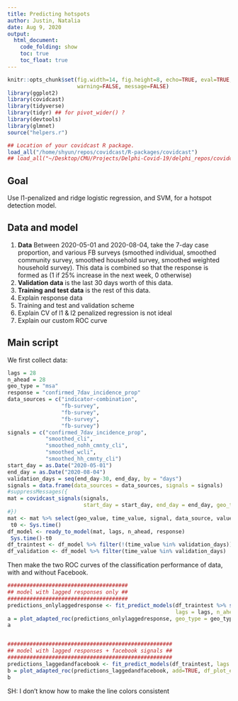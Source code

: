 ```yaml
---
title: Predicting hotspots
author: Justin, Natalia 
date: Aug 9, 2020
output:
  html_document:
    code_folding: show
    toc: true
    toc_float: true
---
```


```r
knitr::opts_chunk$set(fig.width=14, fig.height=8, echo=TRUE, eval=TRUE, cache=TRUE,
                      warning=FALSE, message=FALSE)
library(ggplot2)
library(covidcast)
library(tidyverse)
library(tidyr) ## for pivot_wider() ?
library(devtools)
library(glmnet)
source("helpers.r")

## Location of your covidcast R package.
load_all("/home/shyun/repos/covidcast/R-packages/covidcast")
## load_all("~/Desktop/CMU/Projects/Delphi-Covid-19/delphi_repos/covidcast/R-packages/covidcast")
```

## Goal

Use l1-penalized and ridge logistic regression, and SVM, for a hotspot detection
model.

## Data and model 

1. **Data** Between 2020-05-01 and 2020-08-04, take the 7-day case proportion,
   and various FB surveys (smoothed individual, smoothed community survey,
   smoothed household survey, smoothed weighted household survey). This data is
   combined so that the response is formed as (1 if 25% increase in the next
   week, 0 otherwise)
2. **Validation data** is the last 30 days worth of this data.
3. **Training and test data** is the rest of this data.
2. Explain response data
3. Training and test and validation scheme
4. Explain CV of l1 \& l2 penalized regression is not ideal
5. Explain our custom ROC curve


## Main script

We first collect data:

```r
lags = 28
n_ahead = 28
geo_type = "msa"
response = "confirmed_7dav_incidence_prop"
data_sources = c("indicator-combination", 
                 "fb-survey", 
                 "fb-survey", 
                 "fb-survey", 
                 "fb-survey")
signals = c("confirmed_7dav_incidence_prop", 
            "smoothed_cli", 
            "smoothed_nohh_cmnty_cli", 
            "smoothed_wcli", 
            "smoothed_hh_cmnty_cli")
start_day = as.Date("2020-05-01")
end_day = as.Date("2020-08-04")
validation_days = seq(end_day-30, end_day, by = "days")
signals = data.frame(data_sources = data_sources, signals = signals)
#suppressMessages({
mat = covidcast_signals(signals,
                        start_day = start_day, end_day = end_day, geo_type = geo_type)
#})
mat <- mat %>% select(geo_value, time_value, signal, data_source, value) 
 t0 <- Sys.time()
df_model <- ready_to_model(mat, lags, n_ahead, response)
 Sys.time()-t0
df_traintest <- df_model %>% filter(!(time_value %in% validation_days))
df_validation <- df_model %>% filter(time_value %in% validation_days)
```

Then make the two ROC curves of the classification performance of data, with and
without Facebook.

```r
######################################
## model with lagged responses only ##
###################################### 
predictions_onlylaggedresponse <- fit_predict_models(df_traintest %>% select(geo_value, time_value, resp, contains(response)), 
                                                     lags = lags, n_ahead = n_ahead)
a = plot_adapted_roc(predictions_onlylaggedresponse, geo_type = geo_type)
a


####################################################
## model with lagged responses + facebook signals ##
####################################################
predictions_laggedandfacebook <- fit_predict_models(df_traintest, lags = lags, n_ahead = n_ahead)
b = plot_adapted_roc(predictions_laggedandfacebook, add=TRUE, df_plot_existing=a, geo_type = geo_type)
b
```

SH: I don't know how to make the line colors consistent
